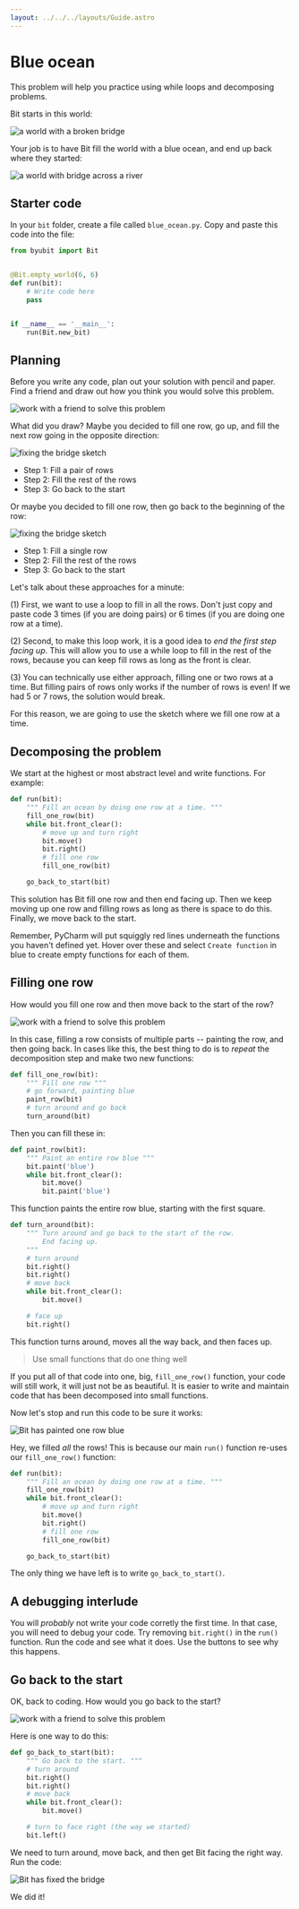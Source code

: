 ```yaml
---
layout: ../../../layouts/Guide.astro
---
```



# Blue ocean

<YouTube id='1UPGsAbRHk0' />

This problem will help you practice using while loops and decomposing problems.

Bit starts in this world:

![a world with a broken bridge](/images/guide/bit/blue-ocean.start.svg)

Your job is to have Bit fill the world with a blue ocean, and end up back where
they started:

![a world with bridge across a river](/images/guide/bit/blue-ocean.finish.svg)

## Starter code

In your `bit` folder, create a file called `blue_ocean.py`. Copy and paste this
code into the file:

```python
from byubit import Bit


@Bit.empty_world(6, 6)
def run(bit):
    # Write code here
    pass


if __name__ == '__main__':
    run(Bit.new_bit)

```

## Planning

Before you write any code, plan out your solution with pencil and paper. Find a
friend and draw out how you think you would solve this problem.

![work with a friend to solve this problem](/images/guide/work-with-a-friend.png)

What did you draw? Maybe you decided to fill one row, go up, and fill the next
row going in the opposite direction:

![fixing the bridge sketch](/images/guide/bit/blue-ocean-sketch-1.png)

- Step 1: Fill a pair of rows
- Step 2: Fill the rest of the rows
- Step 3: Go back to the start

Or maybe you decided to fill one row, then go back to the beginning of the row:

![fixing the bridge sketch](/images/guide/bit/blue-ocean-sketch-2.png)

- Step 1: Fill a single row
- Step 2: Fill the rest of the rows
- Step 3: Go back to the start

Let's talk about these approaches for a minute:

(1) First, we want to use a loop to fill in all the rows. Don't just copy and
paste code 3 times (if you are doing pairs) or 6 times (if you are doing one row
at a time).

(2) Second, to make this loop work, it is a good idea to _end the first step
facing up_. This will allow you to use a while loop to fill in the rest of the
rows, because you can keep fill rows as long as the front is clear.

(3) You can technically use either approach, filling one or two rows at a time.
But filling pairs of rows only works if the number of rows is even! If we had 5
or 7 rows, the solution would break.

For this reason, we are going to use the sketch where we fill one row at a time.

## Decomposing the problem

We start at the highest or most abstract level and write functions. For example:

```python
def run(bit):
    """ Fill an ocean by doing one row at a time. """
    fill_one_row(bit)
    while bit.front_clear():
        # move up and turn right
        bit.move()
        bit.right()
        # fill one row
        fill_one_row(bit)

    go_back_to_start(bit)
```

This solution has Bit fill one row and then end facing up. Then we keep moving
up one row and filling rows as long as there is space to do this. Finally, we
move back to the start.

Remember, PyCharm will put squiggly red lines underneath the functions you
haven't defined yet. Hover over these and select `Create function` in blue to
create empty functions for each of them.

## Filling one row

How would you fill one row and then move back to the start of the row?

![work with a friend to solve this problem](/images/guide/work-with-a-friend.png)

In this case, filling a row consists of multiple parts -- painting the row, and
then going back. In cases like this, the best thing to do is to _repeat_ the
decomposition step and make two new functions:

```python
def fill_one_row(bit):
    """ Fill one row """
    # go forward, painting blue
    paint_row(bit)
    # turn around and go back
    turn_around(bit)
```

Then you can fill these in:

```python
def paint_row(bit):
    """ Paint an entire row blue """
    bit.paint('blue')
    while bit.front_clear():
        bit.move()
        bit.paint('blue')
```

This function paints the entire row blue, starting with the first square.

```python
def turn_around(bit):
    """ Turn around and go back to the start of the row.
        End facing up.
    """
    # turn around
    bit.right()
    bit.right()
    # move back
    while bit.front_clear():
        bit.move()

    # face up
    bit.right()
```

This function turns around, moves all the way back, and then faces up.

> Use small functions that do one thing well

If you put all of that code into one, big, `fill_one_row()` function, your code
will still work, it will just not be as beautiful. It is easier to write and
maintain code that has been decomposed into small functions.

Now let's stop and run this code to be sure it works:

![Bit has painted one row blue](/images/guide/bit/blue-ocean-step-1.png)

Hey, we filled _all_ the rows! This is because our main `run()` function re-uses
our `fill_one_row()` function:

```python
def run(bit):
    """ Fill an ocean by doing one row at a time. """
    fill_one_row(bit)
    while bit.front_clear():
        # move up and turn right
        bit.move()
        bit.right()
        # fill one row
        fill_one_row(bit)

    go_back_to_start(bit)
```

The only thing we have left is to write `go_back_to_start()`.

## A debugging interlude

You will _probably_ not write your code corretly the first time. In that case,
you will need to debug your code. Try removing `bit.right()` in the `run()`
function. Run the code and see what it does. Use the buttons to see why this
happens.

## Go back to the start

OK, back to coding. How would you go back to the start?

![work with a friend to solve this problem](/images/guide/work-with-a-friend.png)

Here is one way to do this:

```python
def go_back_to_start(bit):
    """ Go back to the start. """
    # turn around
    bit.right()
    bit.right()
    # move back
    while bit.front_clear():
        bit.move()

    # turn to face right (the way we started)
    bit.left()
```

We need to turn around, move back, and then get Bit facing the right way. Run
the code:

![Bit has fixed the bridge](/images/guide/bit/blue-ocean-completed.png)

We did it!
